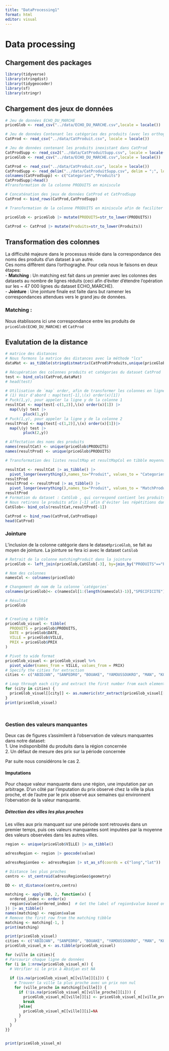 ```yaml
---
title: "DataProcessing1"
format: html
editor: visual
---
```


# Data processing

## Chargement des packages

```r
library(tidyverse)
library(stringdist)
library(tidygeocoder)
library(sf)
library(stringr)
```

## Chargement des jeux de données

```r
# Jeu de données ECHO_DU_MARCHE
priceGlob <- read_csv("../data/ECHO_DU_MARCHE.csv",locale = locale())

# Jeu de données Contenant les catégories des produits (avec les orthographes approximatifs)
CatProd <- read_csv("../data/CatProduit.csv", locale = locale())

# Jeu de données contenant les produits inexistant dans CatProd
CatProdSupp <- read_csv2("../data/CatProduitSupp.csv", locale = locale())
priceGlob <- read_csv("../data/ECHO_DU_MARCHE.csv",locale = locale())

CatProd <- read_csv("../data/CatProduit.csv", locale = locale())
CatProdSupp <- read_delim("../data/CatProduitSupp.csv", delim = ";", locale = locale())
colnames(CatProdSupp) <- c("Categories","Produits")
CatProdSupp|>head()
#Transformation de la colonne PRODUITS en miniscule

# Concaténation des jeux de données CatProd et CatProdSupp
CatProd <- bind_rows(CatProd,CatProdSupp)

# Transformation de la colonne PRODUITS en miniscule afin de faciliter le matching

priceGlob <- priceGlob |> mutate(PRODUITS=str_to_lower(PRODUITS))

CatProd <- CatProd |> mutate(Produits=str_to_lower(Produits))

```

## Transformation des colonnes

La difficulté majeure dans le processus réside dans la correspondance des noms des produits d'un dataset à un autre.\
Ces noms diffèrent dans l'orthograghe. Pour cela nous le faisons en deux étapes:\
- **Matching** : Un matching est fait dans un premier avec les colonnes des datasets au nombre de lignes réduits (ceci afin d'éviter d'étendre l'opération sur les \~ 47 000 lignes du dataset ECHO_MARCHE).\
- **Jointure** : Une jointure finale est faite dans but ramener les correspondances attendues vers le grand jeu de données.\

### Matching :

Nous établissons ici une correspondance entre les produits de `priceGlob(ECHO_DU_MARCHE)` et `CatProd`

## Evalutation de la distance

```r

# matrice des distances
# Nous formons la matrice des distances avec la méthode "lcs"
dataMat <- as_tibble(stringdistmatrix(CatProd$Produits,unique(priceGlob$PRODUITS),method ='lcs'))

# Récupération des colonnes produits et catégories du dataset CatProd
test <- bind_cols(CatProd,dataMat)
# head(test)

# Utilisation de `map` order, afin de transformer les colonnes en lignes et opérer sur elles
# (1) Voir d'abord : map(test[-1],\(x) order(x)[1])
# Puck(1,y), pour appeler la ligne y de la colonne 1
resultCat <- map(test[-c(1,2)],\(x) order(x)[1]) |>
  map(\(y) test |>
        pluck(1,y))
# Puck(1,y), pour appeler la ligne y de la colonne 2
resultProd <- map(test[-c(1,2)],\(x) order(x)[1])|>
  map(\(y) test |>
        pluck(2,y))

# Affectation des noms des produits
names(resultCat) <- unique(priceGlob$PRODUITS)
names(resultProd) <- unique(priceGlob$PRODUITS)

# Transformation des listes resultMap et resultMapCol en tibble moyennant un pivotement

resultCat <- resultCat |> as_tibble() |>
  pivot_longer(everything(),names_to="Produit", values_to = "Categories")
resultProd
resultProd <- resultProd |> as_tibble() |>
  pivot_longer(everything(),names_to="Produit", values_to = "MatchProduit")
resultProd
# Formation du dataset : CatGlob , qui correspond contient les produits et leurs catégories
# Nous retirons le produits afin [-1] afin d'éviter les répétitions dans les colonnes
CatGlob<- bind_cols(resultCat,resultProd[-1])

CatProd <- bind_rows(CatProd,CatProdSupp)
head(CatProd)


```

### Jointure

L'inclusion de la colonne catégorie dans le dataset`priceGlob`, se fait au moyen de jointure. La jointure se fera ici avec le dataset `CatGlob`

```r
# Retrait de la colonne matchingProduit dans la jointure
priceGlob <- left_join(priceGlob,CatGlob[-3], by=join_by("PRODUITS"=="Produit"),keep = FALSE)

# Nom des colonnes
namesCol <- colnames(priceGlob)

# Changement de nom de la colonne `catégories`
colnames(priceGlob)<- c(namesCol[1:(length(namesCol)-1)],"SPECIFICITE")

# Résultat
priceGlob


# Creating a tibble
priceGlob_visuel <- tibble(
  PRODUITS = priceGlob$PRODUITS,
  DATE = priceGlob$DATE,
  VILLE = priceGlob$VILLE,
  PRIX = priceGlob$PRIX
)

# Pivot to wide format
priceGlob_visuel <- priceGlob_visuel %>%
  pivot_wider(names_from = VILLE, values_from = PRIX)
# Specify the cities for extraction
cities <- c("ABIDJAN", "SANPEDRO", "BOUAKE", "YAMOUSSOUKRO", "MAN", "KORHOGO")

# Loop through each city and extract the first number from each element in the corresponding column
for (city in cities) {
  priceGlob_visuel[[city]] <- as.numeric(str_extract(priceGlob_visuel[[city]], "\\d+"))
}
print(priceGlob_visuel)




```

### Gestion des valeurs manquantes

Deux cas de figures s'assimilent à l'observation de valeurs manquantes dans notre dataset:\
1. Une indisponibilité du produits dans la région concernée\
2. Un défaut de mesure des prix sur la période concernée\

Par suite nous considérons le cas 2.

#### Imputations

Pour chaque valeur manquante dans une région, une imputation par un arbitrage. D'un côté par l'imputation du prix observé chez la ville la plus proche, et de l'autre par le prix observé aux semaines qui environnent l'obervation de la valeur manquante.

##### Détection des villes les plus proches

Les villes aux prix manquant sur une période sont retrouvés dans un premier temps, puis ces valeurs manquantes sont imputées par la moyenne des valeurs observées dans les autres villes.

```r
region <- unique(priceGlob$VILLE) |> as_tibble()

adressRegion <- region |> geocode(value)

adressRegionGeo <- adressRegion |> st_as_sf(coords = c("long","lat")) |> st_set_crs(4326)

# Distance les plus proches
centro <- st_centroid(adressRegionGeo$geometry) 

DD <- st_distance(centro,centro)

matching <- apply(DD, 2, function(x) {
  ordered_index <- order(x)
  region$value[ordered_index]  # Get the label of region$value based on the ordered index
}) |> as_tibble()
names(matching) <- region$value
# Remove the first row from the matching tibble
matching <- matching[-1, ]
print(matching)

```

```r
print(priceGlob_visuel)
cities <- c("ABIDJAN", "SANPEDRO", "BOUAKE", "YAMOUSSOUKRO", "MAN", "KORHOGO")
priceGlob_visuel_m <- as.tibble(priceGlob_visuel)

for (ville in cities){
# Parcourir chaque ligne de données
for (i in 1:nrow(priceGlob_visuel_m)) {
  # Vérifier si le prix à Abidjan est NA
  
  if (is.na(priceGlob_visuel_m[[ville]][i])) {
    # Trouver la ville la plus proche avec un prix non nul
    for (ville_proche in matching[[ville]]) {
      if (!is.na(priceGlob_visuel_m[[ville_proche]][i])) {
        priceGlob_visuel_m[[ville]][i] <- priceGlob_visuel_m[[ville_proche]][i]
        break
      }else{
        priceGlob_visuel_m[[ville]][i]=NA
      }
    }
  }
}}


print(priceGlob_visuel_m)

```

